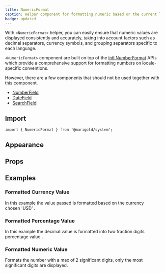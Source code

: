 ```yaml
---
title: NumericFormat
caption: Helper component for formatting numeric based on the current language and locale-specific conventions.
badge: updated
---
```


With `<NumericFormat>` helper, you can easily ensure that numeric values are displayed consistently and accurately, taking into account factors such as decimal separators, currency symbols, and grouping separators specific to each language.

`<NumericFormat>` component are built on top of the [Intl.NumberFormat](https://developer.mozilla.org/en-US/docs/Web/JavaScript/Reference/Global_Objects/Intl/NumberFormat) APIs which provide a comprehensive support for formatting numbers on locale-specific conventions.

However, there are a few components that should not be used together with this component.

- [NumberField](/components/form/number-field)
- [DateField](/components/form/datefield)
- [SearchField](/components/form/search-field)

## Import

```tsx
import { NumericFormat } from '@marigold/system';
```

## Appearance

<AppearanceTable component={title} />

## Props

<PropsTable componentFile="NumericFormat.tsx" />

## Examples

### Formatted Currency Value

In this example the value passed is formatted based on the currency chosen 'USD' .

<ComponentDemo file="./currency-format.demo.tsx" />

### Formatted Percentage Value

In this example the decimal value is formatted into two fraction digits percentage value .

<ComponentDemo file="./percent-format.demo.tsx" />

### Formatted Numeric Value

Formats the number with a max of 2 significant digits, only the most significant digits are displayed.

<ComponentDemo file="./numeric-format.demo.tsx" />
